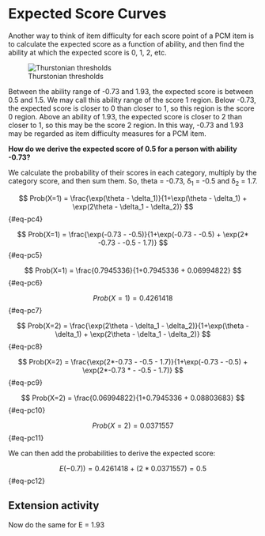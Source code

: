 # Expected Score Curves

Another way to think of item difficulty for each score point of a PCM item is to calculate the expected score as a function of ability, and then find the ability at which the expected score is 0, 1, 2, etc.

![Thurstonian thresholds](images/PCM7-1.png){#fig-PCM7-1}

Between the ability range of -0.73 and 1.93, the expected score is between 0.5 and 1.5. We may call this ability range of the score 1 region. Below -0.73, the expected score is closer to 0 than closer to 1, so this region is the score 0 region. Above an ability of 1.93, the expected score is closer to 2 than closer to 1, so this may be the score 2 region. In this way, -0.73 and 1.93 may be regarded as item difficulty measures for a PCM item.

**How do we derive the expected score of 0.5 for a person with ability -0.73?**

We calculate the probability of their scores in each category, multiply by the category score, and then sum them. So, theta = -0.73, δ~1~ = -0.5 and δ~2~ = 1.7.

$$
Prob(X=1) = \frac{\exp(\theta - \delta_1)}{1+\exp(\theta - \delta_1) + \exp(2\theta - \delta_1 - \delta_2)}
$$  {#eq-pc4}

$$
Prob(X=1) = \frac{\exp(-0.73 - -0.5)}{1+\exp(-0.73 - -0.5) + \exp(2* -0.73 - -0.5 - 1.7)}
$$  {#eq-pc5}

$$
Prob(X=1) = \frac{0.7945336}{1+0.7945336 + 0.06994822}
$$  {#eq-pc6}

$$
Prob(X=1) = 0.4261418
$$  {#eq-pc7}

$$
Prob(X=2) = \frac{\exp(2\theta - \delta_1 - \delta_2)}{1+\exp(\theta - \delta_1) + \exp(2\theta - \delta_1 - \delta_2)}
$$ {#eq-pc8}

$$
Prob(X=2) = \frac{\exp(2*-0.73 - -0.5 - 1.7)}{1+\exp(-0.73 - -0.5) + \exp(2*-0.73 * - -0.5 - 1.7)}
$$ {#eq-pc9}

$$
Prob(X=2) = \frac{0.06994822}{1+0.7945336 + 0.08803683}
$$ {#eq-pc10}

$$
Prob(X=2) = 0.0371557
$$ {#eq-pc11}

We can then add the probabilities to derive the expected score:

$$
E (-0.7)) = 0.4261418 + (2 * 0.0371557) = 0.5
$$ {#eq-pc12}

## Extension activity
Now do the same for E = 1.93